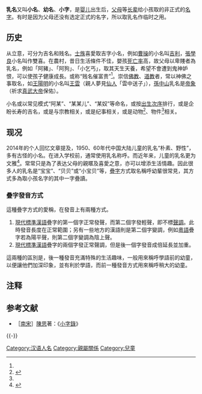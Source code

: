 '''乳名'''又叫'''小名'''、'''幼名'''、'''小字'''，是[[婴儿|婴儿]]出生后，[[父母|父母]]等[[长辈|长辈]]给小孩取的非正式的[[名字|名字]]。有时是因为父母还没有选定正式的名字，所以取乳名作临时之用。

== 历史 ==

从立意，可分为吉名和贱名。[[士族|士族]]喜愛取吉字小名，例如[[曹操|曹操]]的小名叫[[吉利|吉利]]，[[張學良|張學良]]小名叫作雙喜。在農村，昔日生活條件不佳，嬰孩[[死亡率|死亡率]]高，故父母以卑賤者為乳名，例如「阿豬」、「阿狗」、「小乞丐」，取其天生天養，希望不會遭到鬼神妒恨，可以使孩子健康成長。或称“贱名催富贵”<ref name="a1"/>。崇信[[佛教|佛教]]、[[道教|道教]]者，常以神佛之事取名，如[[王陽明|王陽明]]的小名叫[[王陽明|王雲]]（親人夢見[[仙人|仙人]]「雲中送子」），[[孫中山|孫中山]]乳名是[[帝象|帝象]]（祈求[[真武大帝|真武大帝]]保佑）。

小名或以常见模式“阿某”、“某某儿”、“某奴”等命名，或按[[出生次序|出生次序]]排行，或是企盼长寿的吉名，或是与宗教相关，或是纪事相关，或是动物<ref>{{Cite web|url=https://www.rwxy.tsinghua.edu.cn/info/1161/8439.htm|title=李文君做客新人文讲座 阐释皇帝名字的蕴意|accessdate=2022-04-07|author=|date=2021-12-19|work=|publisher=清华大学网站|quote=李文君通过翔实的案例梳理皇帝的小名。皇帝的小名可分为八类：第一类“阿某某”，如魏武帝曹操小名为“阿瞒”；第二类“某某儿”，如宋太祖赵匡胤小名为“香孩儿”；第三类“某某奴”，如宋武帝刘裕小名为“寄奴”；第四类“长寿型”，如清高宗弘历小名为“元寿”；第五类“排行型”，如唐玄宗李隆基小名为“三郎”；第六类“动物名”，如汉武帝刘彻小名为“彘”（猪）；第七类“宗教型”，如楚武悼王桓玄小名为“灵宝”；第八类“纪事型”，如吴越武肃王钱镠小名为“婆留”。|language=Zh-hans|archive-date=2022-04-15|archive-url=https://web.archive.org/web/20220415053339/https://www.rwxy.tsinghua.edu.cn/info/1161/8439.htm}}</ref>、物件<ref name="a1"/>相关。

==现况==

2014年的个人回忆文章提及，1950、60年代中国大陆儿童的乳名“朴素、野性”，多有古怪的小名。在进入学校前，通常使用乳名称呼。而近年来，儿童的乳名更为文雅<ref name="a1">{{Cite web|url=http://www.nanxian.gov.cn/14479/14481/content_551744.html|title=小　名|accessdate=2022-04-07|author=肖正民|date=2014-10-13|work=|publisher=南县人民政府网站|quote=我的少儿时代听别人叫自己的孩子，几乎都是喊小名，在大街上没有听过某某某某的全名称，全名称只在上学的时候，老师才这样称呼。[……]那个时候叫的小名，真起得绝，真叫得有味。不像现在小孩子的乳名，个个都很雅很洋很文学气[……]由此应验了他父母的“贱名催富贵”的预言。[……]我的同学少年小伙伴，古怪小名多矣，如“六毛”、“狗妹姐”、“梦伢子”、“豆芽菜”、“辣椒子”、“天泡泡”等等，这一群上世纪五十年代、六十年代出生的人，大多相随着祖国的风风雨雨，寄托着他们父母的厚望，真的像一丛丛一簇簇蓬勃生长的野草，在物资匮乏的年代，以他们朴素、野性的乳名，穿越童年和少年时光[……]2014年8月18日写于美国西雅图|language=Zh-hans}}</ref>。常常只是為了表达父母的親暱及喜愛之意，亦可以增添生活情趣。因此很多人的乳名是“宝宝”、“贝贝”或“小宝贝”等，[[疊字|疊字]]方式取名稱呼幼輩很常見，其方式多為取小孩名字的其中一字疊讀。

=== 疊字發音方式 ===
這種疊字方式的愛稱，在發音上有兩種方式。
# [[現代標準漢語|現代標準漢語]]疊字的第一個字正常發聲，而第二個字發輕聲，即不標[[聲調|聲調]]。此時發音長度在正常範圍；另有一些地方的漢語則是第二個字變調，例如[[粵語|粵語]]疊字若為陽平聲，則第二個字變調為陰上聲。
# [[現代標準漢語|現代標準漢語]]疊字的兩個字發正常聲調，但是後一個字發音成倍延長並加重。
這兩種的區別是，後一種發音充滿特殊的生活趣味，一般用來稱呼學語前的幼童，以便讓他們加深印象，並有利於學語，而前一種發音方式用來稱呼稍大的幼童。

== 注释 ==

{{Reflist|30em}}

== 参考文献 ==
{{refbegin}}
* ［[[南宋|南宋]]］[[陳思|陳思]]著：《[[小字錄|小字錄]]》
{{refend}}
{{-}}
{{汉字文化圈对人的称谓|index=RM}}

[[Category:汉语人名|Category:汉语人名]]
[[Category:親屬關係|Category:親屬關係]]
[[Category:兒童|Category:兒童]]